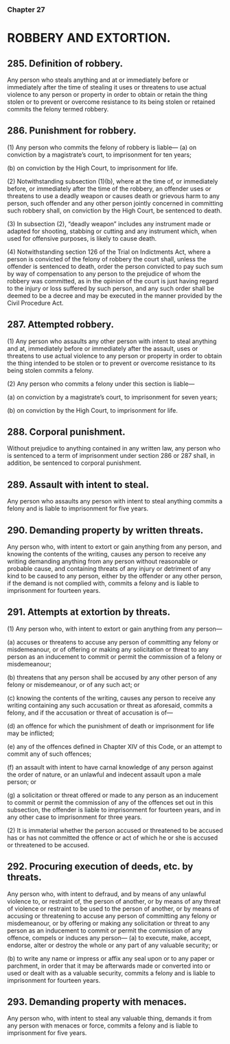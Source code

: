 ### Chapter 27

# ROBBERY AND EXTORTION.

## 285. Definition of robbery.
Any person who steals anything and at or immediately before or immediately
after the time of stealing it uses or threatens to use actual violence to any
person or property in order to obtain or retain the thing stolen or to prevent
or overcome resistance to its being stolen or retained commits the felony
termed robbery.

## 286. Punishment for robbery.
(1) Any person who commits the felony of robbery is liable—
(a) on conviction by a magistrate’s court, to imprisonment for ten
years;

(b) on conviction by the High Court, to imprisonment for life.

(2) Notwithstanding subsection (1)(b), where at the time of, or
immediately before, or immediately after the time of the robbery, an offender
uses or threatens to use a deadly weapon or causes death or grievous harm to
any person, such offender and any other person jointly concerned in
committing such robbery shall, on conviction by the High Court, be
sentenced to death.

(3) In subsection (2), “deadly weapon” includes any instrument made
or adapted for shooting, stabbing or cutting and any instrument which, when
used for offensive purposes, is likely to cause death.

(4) Notwithstanding section 126 of the Trial on Indictments Act,
where a person is convicted of the felony of robbery the court shall, unless
the offender is sentenced to death, order the person convicted to pay such
sum by way of compensation to any person to the prejudice of whom the
robbery was committed, as in the opinion of the court is just having regard
to the injury or loss suffered by such person, and any such order shall be
deemed to be a decree and may be executed in the manner provided by the
Civil Procedure Act.

## 287. Attempted robbery.
(1) Any person who assaults any other person with intent to steal
anything and at, immediately before or immediately after the assault, uses or
threatens to use actual violence to any person or property in order to obtain
the thing intended to be stolen or to prevent or overcome resistance to its
being stolen commits a felony.

(2) Any person who commits a felony under this section is liable—

(a) on conviction by a magistrate’s court, to imprisonment for seven
years;

(b) on conviction by the High Court, to imprisonment for life.

## 288. Corporal punishment.
Without prejudice to anything contained in any written law, any person who
is sentenced to a term of imprisonment under section 286 or 287 shall, in
addition, be sentenced to corporal punishment.

## 289. Assault with intent to steal.
Any person who assaults any person with intent to steal anything commits a
felony and is liable to imprisonment for five years.

## 290. Demanding property by written threats.
Any person who, with intent to extort or gain anything from any person, and
knowing the contents of the writing, causes any person to receive any writing
demanding anything from any person without reasonable or probable cause,
and containing threats of any injury or detriment of any kind to be caused to
any person, either by the offender or any other person, if the demand is not
complied with, commits a felony and is liable to imprisonment for fourteen
years.

## 291. Attempts at extortion by threats.
(1) Any person who, with intent to extort or gain anything from any
person—

(a) accuses or threatens to accuse any person of committing any
felony or misdemeanour, or of offering or making any solicitation
or threat to any person as an inducement to commit or permit the
commission of a felony or misdemeanour; 

(b) threatens that any person shall be accused by any other person of
any felony or misdemeanour, or of any such act; or

(c) knowing the contents of the writing, causes any person to receive
any writing containing any such accusation or threat as aforesaid,
commits a felony, and if the accusation or threat of accusation is of—

(d) an offence for which the punishment of death or imprisonment
for life may be inflicted;

(e) any of the offences defined in Chapter XIV of this Code, or an
attempt to commit any of such offences; 

(f) an assault with intent to have carnal knowledge of any person
against the order of nature, or an unlawful and indecent assault
upon a male person; or

(g) a solicitation or threat offered or made to any person as an
inducement to commit or permit the commission of any of the
offences set out in this subsection,
the offender is liable to imprisonment for fourteen years, and in any other
case to imprisonment for three years.

(2) It is immaterial whether the person accused or threatened to be
accused has or has not committed the offence or act of which he or she is
accused or threatened to be accused.

## 292. Procuring execution of deeds, etc. by threats.
Any person who, with intent to defraud, and by means of any unlawful
violence to, or restraint of, the person of another, or by means of any threat
of violence or restraint to be used to the person of another, or by means of
accusing or threatening to accuse any person of committing any felony or
misdemeanour, or by offering or making any solicitation or threat to any
person as an inducement to commit or permit the commission of any offence,
compels or induces any person—
(a) to execute, make, accept, endorse, alter or destroy the whole or
any part of any valuable security; or

(b) to write any name or impress or affix any seal upon or to any
paper or parchment, in order that it may be afterwards made or
converted into or used or dealt with as a valuable security,
commits a felony and is liable to imprisonment for fourteen years.

## 293. Demanding property with menaces.
Any person who, with intent to steal any valuable thing, demands it from any
person with menaces or force, commits a felony and is liable to imprisonment
for five years.